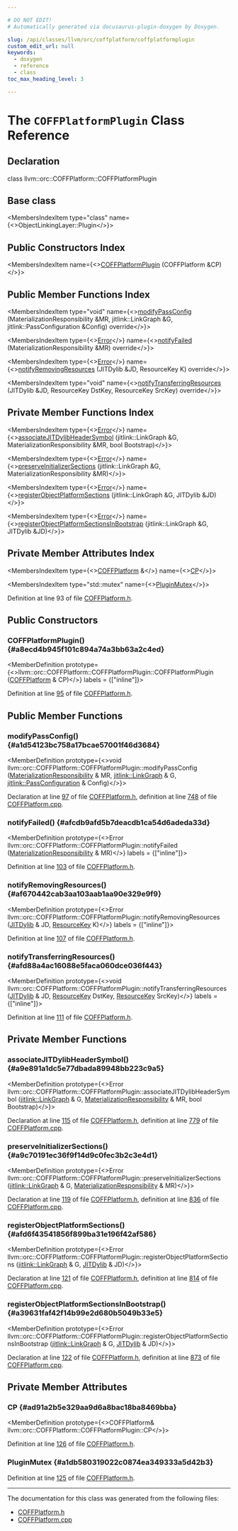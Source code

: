 ```yaml
---

# DO NOT EDIT!
# Automatically generated via docusaurus-plugin-doxygen by Doxygen.

slug: /api/classes/llvm/orc/coffplatform/coffplatformplugin
custom_edit_url: null
keywords:
  - doxygen
  - reference
  - class
toc_max_heading_level: 3

---
```





# The `COFFPlatformPlugin` Class Reference

<DoxygenPage pluginConfig={pluginConfig}>



## Declaration

<CodeBlock>class llvm::orc::COFFPlatform::COFFPlatformPlugin</CodeBlock>

## Base class

<MembersIndex>

<MembersIndexItem
  type="class"
  name={<>ObjectLinkingLayer::Plugin</>}>
</MembersIndexItem>

</MembersIndex>

## Public Constructors Index

<MembersIndex>

<MembersIndexItem
  name={<><a href="#a8ecd4b945f101c894a74a3bb63a2c4ed">COFFPlatformPlugin</a> (COFFPlatform &amp;CP)</>}>
</MembersIndexItem>

</MembersIndex>

## Public Member Functions Index

<MembersIndex>

<MembersIndexItem
  type="void"
  name={<><a href="#a1d54123bc758a17bcae57001f46d3684">modifyPassConfig</a> (MaterializationResponsibility &amp;MR, jitlink::LinkGraph &amp;G, jitlink::PassConfiguration &amp;Config) override</>}>
</MembersIndexItem>

<MembersIndexItem
  type={<><a href="/docs/api/classes/llvm/error">Error</a></>}
  name={<><a href="#afcdb9afd5b7deacdb1ca54d6adeda33d">notifyFailed</a> (MaterializationResponsibility &amp;MR) override</>}>
</MembersIndexItem>

<MembersIndexItem
  type={<><a href="/docs/api/classes/llvm/error">Error</a></>}
  name={<><a href="#af670442cab3aa103aab1aa90e329e9f9">notifyRemovingResources</a> (JITDylib &amp;JD, ResourceKey K) override</>}>
</MembersIndexItem>

<MembersIndexItem
  type="void"
  name={<><a href="#afd88a4ac16088e5faca060dce036f443">notifyTransferringResources</a> (JITDylib &amp;JD, ResourceKey DstKey, ResourceKey SrcKey) override</>}>
</MembersIndexItem>

</MembersIndex>

## Private Member Functions Index

<MembersIndex>

<MembersIndexItem
  type={<><a href="/docs/api/classes/llvm/error">Error</a></>}
  name={<><a href="#a9e891a1dc5e77dbada89948bb223c9a5">associateJITDylibHeaderSymbol</a> (jitlink::LinkGraph &amp;G, MaterializationResponsibility &amp;MR, bool Bootstrap)</>}>
</MembersIndexItem>

<MembersIndexItem
  type={<><a href="/docs/api/classes/llvm/error">Error</a></>}
  name={<><a href="#a9c70191ec36f9f14d9c0fec3b2c3e4d1">preserveInitializerSections</a> (jitlink::LinkGraph &amp;G, MaterializationResponsibility &amp;MR)</>}>
</MembersIndexItem>

<MembersIndexItem
  type={<><a href="/docs/api/classes/llvm/error">Error</a></>}
  name={<><a href="#afd6f43541856f899ba31e196f42af586">registerObjectPlatformSections</a> (jitlink::LinkGraph &amp;G, JITDylib &amp;JD)</>}>
</MembersIndexItem>

<MembersIndexItem
  type={<><a href="/docs/api/classes/llvm/error">Error</a></>}
  name={<><a href="#a39631faf42f14b99e2d680b5049b33e5">registerObjectPlatformSectionsInBootstrap</a> (jitlink::LinkGraph &amp;G, JITDylib &amp;JD)</>}>
</MembersIndexItem>

</MembersIndex>

## Private Member Attributes Index

<MembersIndex>

<MembersIndexItem
  type={<><a href="/docs/api/classes/llvm/orc/coffplatform">COFFPlatform</a> &amp;</>}
  name={<><a href="#ad91a2b5e329aa9d6a8bac18ba8469bba">CP</a></>}>
</MembersIndexItem>

<MembersIndexItem
  type="std::mutex"
  name={<><a href="#a1db580319022c0874ea349333a5d42b3">PluginMutex</a></>}>
</MembersIndexItem>

</MembersIndex>


Definition at line 93 of file <a href="/docs/api/files/include/include/llvm/include/llvm/executionengine/include/llvm/executionengine/orc/coffplatform-h">COFFPlatform.h</a>.

<SectionDefinition>

## Public Constructors

### COFFPlatformPlugin() {#a8ecd4b945f101c894a74a3bb63a2c4ed}

<MemberDefinition
  prototype={<>llvm::orc::COFFPlatform::COFFPlatformPlugin::COFFPlatformPlugin (<a href="/docs/api/classes/llvm/orc/coffplatform">COFFPlatform</a> &amp; CP)</>}
  labels = {["inline"]}>

Definition at line <a href="/docs/api/files/include/include/llvm/include/llvm/executionengine/include/llvm/executionengine/orc/coffplatform-h/#l00095">95</a> of file <a href="/docs/api/files/include/include/llvm/include/llvm/executionengine/include/llvm/executionengine/orc/coffplatform-h">COFFPlatform.h</a>.
</MemberDefinition>

</SectionDefinition>

<SectionDefinition>

## Public Member Functions

### modifyPassConfig() {#a1d54123bc758a17bcae57001f46d3684}

<MemberDefinition
  prototype={<>void llvm::orc::COFFPlatform::COFFPlatformPlugin::modifyPassConfig (<a href="/docs/api/classes/llvm/orc/materializationresponsibility">MaterializationResponsibility</a> &amp; MR, <a href="/docs/api/classes/llvm/jitlink/linkgraph">jitlink::LinkGraph</a> &amp; G, <a href="/docs/api/structs/llvm/jitlink/passconfiguration">jitlink::PassConfiguration</a> &amp; Config)</>}>

Declaration at line <a href="/docs/api/files/include/include/llvm/include/llvm/executionengine/include/llvm/executionengine/orc/coffplatform-h/#l00097">97</a> of file <a href="/docs/api/files/include/include/llvm/include/llvm/executionengine/include/llvm/executionengine/orc/coffplatform-h">COFFPlatform.h</a>, definition at line <a href="/docs/api/files/lib/lib/executionengine/lib/executionengine/orc/coffplatform-cpp/#l00748">748</a> of file <a href="/docs/api/files/lib/lib/executionengine/lib/executionengine/orc/coffplatform-cpp">COFFPlatform.cpp</a>.
</MemberDefinition>

### notifyFailed() {#afcdb9afd5b7deacdb1ca54d6adeda33d}

<MemberDefinition
  prototype={<>Error llvm::orc::COFFPlatform::COFFPlatformPlugin::notifyFailed (<a href="/docs/api/classes/llvm/orc/materializationresponsibility">MaterializationResponsibility</a> &amp; MR)</>}
  labels = {["inline"]}>

Definition at line <a href="/docs/api/files/include/include/llvm/include/llvm/executionengine/include/llvm/executionengine/orc/coffplatform-h/#l00103">103</a> of file <a href="/docs/api/files/include/include/llvm/include/llvm/executionengine/include/llvm/executionengine/orc/coffplatform-h">COFFPlatform.h</a>.
</MemberDefinition>

### notifyRemovingResources() {#af670442cab3aa103aab1aa90e329e9f9}

<MemberDefinition
  prototype={<>Error llvm::orc::COFFPlatform::COFFPlatformPlugin::notifyRemovingResources (<a href="/docs/api/classes/llvm/orc/jitdylib">JITDylib</a> &amp; JD, <a href="/docs/api/namespaces/llvm/orc/#a48eb648e96394270c69273c29bfad24e">ResourceKey</a> K)</>}
  labels = {["inline"]}>

Definition at line <a href="/docs/api/files/include/include/llvm/include/llvm/executionengine/include/llvm/executionengine/orc/coffplatform-h/#l00107">107</a> of file <a href="/docs/api/files/include/include/llvm/include/llvm/executionengine/include/llvm/executionengine/orc/coffplatform-h">COFFPlatform.h</a>.
</MemberDefinition>

### notifyTransferringResources() {#afd88a4ac16088e5faca060dce036f443}

<MemberDefinition
  prototype={<>void llvm::orc::COFFPlatform::COFFPlatformPlugin::notifyTransferringResources (<a href="/docs/api/classes/llvm/orc/jitdylib">JITDylib</a> &amp; JD, <a href="/docs/api/namespaces/llvm/orc/#a48eb648e96394270c69273c29bfad24e">ResourceKey</a> DstKey, <a href="/docs/api/namespaces/llvm/orc/#a48eb648e96394270c69273c29bfad24e">ResourceKey</a> SrcKey)</>}
  labels = {["inline"]}>

Definition at line <a href="/docs/api/files/include/include/llvm/include/llvm/executionengine/include/llvm/executionengine/orc/coffplatform-h/#l00111">111</a> of file <a href="/docs/api/files/include/include/llvm/include/llvm/executionengine/include/llvm/executionengine/orc/coffplatform-h">COFFPlatform.h</a>.
</MemberDefinition>

</SectionDefinition>

<SectionDefinition>

## Private Member Functions

### associateJITDylibHeaderSymbol() {#a9e891a1dc5e77dbada89948bb223c9a5}

<MemberDefinition
  prototype={<>Error llvm::orc::COFFPlatform::COFFPlatformPlugin::associateJITDylibHeaderSymbol (<a href="/docs/api/classes/llvm/jitlink/linkgraph">jitlink::LinkGraph</a> &amp; G, <a href="/docs/api/classes/llvm/orc/materializationresponsibility">MaterializationResponsibility</a> &amp; MR, bool Bootstrap)</>}>

Declaration at line <a href="/docs/api/files/include/include/llvm/include/llvm/executionengine/include/llvm/executionengine/orc/coffplatform-h/#l00115">115</a> of file <a href="/docs/api/files/include/include/llvm/include/llvm/executionengine/include/llvm/executionengine/orc/coffplatform-h">COFFPlatform.h</a>, definition at line <a href="/docs/api/files/lib/lib/executionengine/lib/executionengine/orc/coffplatform-cpp/#l00779">779</a> of file <a href="/docs/api/files/lib/lib/executionengine/lib/executionengine/orc/coffplatform-cpp">COFFPlatform.cpp</a>.
</MemberDefinition>

### preserveInitializerSections() {#a9c70191ec36f9f14d9c0fec3b2c3e4d1}

<MemberDefinition
  prototype={<>Error llvm::orc::COFFPlatform::COFFPlatformPlugin::preserveInitializerSections (<a href="/docs/api/classes/llvm/jitlink/linkgraph">jitlink::LinkGraph</a> &amp; G, <a href="/docs/api/classes/llvm/orc/materializationresponsibility">MaterializationResponsibility</a> &amp; MR)</>}>

Declaration at line <a href="/docs/api/files/include/include/llvm/include/llvm/executionengine/include/llvm/executionengine/orc/coffplatform-h/#l00119">119</a> of file <a href="/docs/api/files/include/include/llvm/include/llvm/executionengine/include/llvm/executionengine/orc/coffplatform-h">COFFPlatform.h</a>, definition at line <a href="/docs/api/files/lib/lib/executionengine/lib/executionengine/orc/coffplatform-cpp/#l00836">836</a> of file <a href="/docs/api/files/lib/lib/executionengine/lib/executionengine/orc/coffplatform-cpp">COFFPlatform.cpp</a>.
</MemberDefinition>

### registerObjectPlatformSections() {#afd6f43541856f899ba31e196f42af586}

<MemberDefinition
  prototype={<>Error llvm::orc::COFFPlatform::COFFPlatformPlugin::registerObjectPlatformSections (<a href="/docs/api/classes/llvm/jitlink/linkgraph">jitlink::LinkGraph</a> &amp; G, <a href="/docs/api/classes/llvm/orc/jitdylib">JITDylib</a> &amp; JD)</>}>

Declaration at line <a href="/docs/api/files/include/include/llvm/include/llvm/executionengine/include/llvm/executionengine/orc/coffplatform-h/#l00121">121</a> of file <a href="/docs/api/files/include/include/llvm/include/llvm/executionengine/include/llvm/executionengine/orc/coffplatform-h">COFFPlatform.h</a>, definition at line <a href="/docs/api/files/lib/lib/executionengine/lib/executionengine/orc/coffplatform-cpp/#l00814">814</a> of file <a href="/docs/api/files/lib/lib/executionengine/lib/executionengine/orc/coffplatform-cpp">COFFPlatform.cpp</a>.
</MemberDefinition>

### registerObjectPlatformSectionsInBootstrap() {#a39631faf42f14b99e2d680b5049b33e5}

<MemberDefinition
  prototype={<>Error llvm::orc::COFFPlatform::COFFPlatformPlugin::registerObjectPlatformSectionsInBootstrap (<a href="/docs/api/classes/llvm/jitlink/linkgraph">jitlink::LinkGraph</a> &amp; G, <a href="/docs/api/classes/llvm/orc/jitdylib">JITDylib</a> &amp; JD)</>}>

Declaration at line <a href="/docs/api/files/include/include/llvm/include/llvm/executionengine/include/llvm/executionengine/orc/coffplatform-h/#l00122">122</a> of file <a href="/docs/api/files/include/include/llvm/include/llvm/executionengine/include/llvm/executionengine/orc/coffplatform-h">COFFPlatform.h</a>, definition at line <a href="/docs/api/files/lib/lib/executionengine/lib/executionengine/orc/coffplatform-cpp/#l00873">873</a> of file <a href="/docs/api/files/lib/lib/executionengine/lib/executionengine/orc/coffplatform-cpp">COFFPlatform.cpp</a>.
</MemberDefinition>

</SectionDefinition>

<SectionDefinition>

## Private Member Attributes

### CP {#ad91a2b5e329aa9d6a8bac18ba8469bba}

<MemberDefinition
  prototype={<>COFFPlatform&amp; llvm::orc::COFFPlatform::COFFPlatformPlugin::CP</>}>

Definition at line <a href="/docs/api/files/include/include/llvm/include/llvm/executionengine/include/llvm/executionengine/orc/coffplatform-h/#l00126">126</a> of file <a href="/docs/api/files/include/include/llvm/include/llvm/executionengine/include/llvm/executionengine/orc/coffplatform-h">COFFPlatform.h</a>.
</MemberDefinition>

### PluginMutex {#a1db580319022c0874ea349333a5d42b3}

<MemberDefinition
  prototype="std::mutex llvm::orc::COFFPlatform::COFFPlatformPlugin::PluginMutex">

Definition at line <a href="/docs/api/files/include/include/llvm/include/llvm/executionengine/include/llvm/executionengine/orc/coffplatform-h/#l00125">125</a> of file <a href="/docs/api/files/include/include/llvm/include/llvm/executionengine/include/llvm/executionengine/orc/coffplatform-h">COFFPlatform.h</a>.
</MemberDefinition>

</SectionDefinition>

<hr/>

The documentation for this class was generated from the following files:

<ul>
<li><a href="/docs/api/files/include/include/llvm/include/llvm/executionengine/include/llvm/executionengine/orc/coffplatform-h">COFFPlatform.h</a></li>
<li><a href="/docs/api/files/lib/lib/executionengine/lib/executionengine/orc/coffplatform-cpp">COFFPlatform.cpp</a></li>
</ul>

</DoxygenPage>
